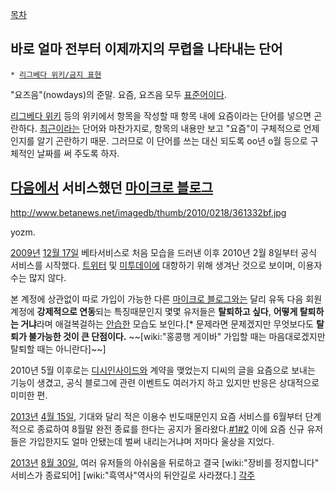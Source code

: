 [[목차]]
==  바로 얼마 전부터 이제까지의 무렵을 나타내는 단어 ==
 * [[리그베다 위키/금지 표현]]

"요즈음"(nowdays)의 준말. 요즘, 요즈음 모두 [[표준어]]이다.

[[리그베다 위키]] 등의 위키에서 항목을 작성할 때 항목 내에 요즘이라는 단어를 넣으면 곤란하다. [[최근]]이라는 단어와 마찬가지로, 항목의 내용만 보고 "요즘"이 구체적으로 언제인지를 알기 곤란하기 때문. 그러므로 이 단어를 쓰는 대신 되도록 oo년 o월 등으로 구체적인 날짜를 써 주도록 하자.
== [[다음]]에서 서비스했던 [[마이크로 블로그]] ==
http://www.betanews.net/imagedb/thumb/2010/0218/361332bf.jpg

yozm.

[[2009년]] [[12월 17일]] 베타서비스로 처음 모습을 드러낸 이후 2010년 2월 8일부터 공식 서비스를 시작했다.
[[트위터]] 및 [[미투데이]]에 대항하기 위해 생겨난 것으로 보이며, 이용자 수는 많지 않다.

본 계정에 상관없이 따로 가입이 가능한 다른 [[마이크로 블로그]]와는 달리 유독 다음 회원 계정에 '''강제적으로 연동'''되는 특징때문인지 몇몇 유저들은 '''탈퇴하고 싶다''', '''어떻게 탈퇴하는 거냐'''라며 애걸복걸하는 [[안습]]한 모습도 보인다.[* 문제라면 문제겠지만 무엇보다도 '''탈퇴가 불가능한 것이 큰 단점이다.''' ~~[wiki:"홍콩행 게이바" 가입할 때는 마음대로겠지만 탈퇴할 때는 아니란다]~~]

2010년 5월 이후로는 [[디시인사이드]]와 계약을 맺었는지 디씨의 글을 요즘으로 보내는 기능이 생겼고, 공식 블로그에 관련 이벤트도 여러가지 하고 있지만 반응은 상대적으로 미미한 편.

[[2013년]] [[4월 15일]], 기대와 달리 적은 이용수 빈도때문인지 요즘 서비스를 6월부터 단계적으로 종료하여 8월말 완전 종료를 한다는 공지가 올라왔다.[http://www.bloter.net/archives/149779 #1][http://www.zdnet.co.kr/news/news_view.asp?artice_id=20130415161829 #2] 
이에 요즘 신규 유저들은 가입한지도 얼마 안됐는데 벌써 내리는거냐며 저마다 울상을 지었다.

[[2013년]] [[8월 30일]], 여러 유저들의 아쉬움을 뒤로하고 결국 [wiki:"장비를 정지합니다" 서비스가 종료되어] [wiki:"흑역사"역사의 뒤안길로 사라졌다.]
[[각주]]
